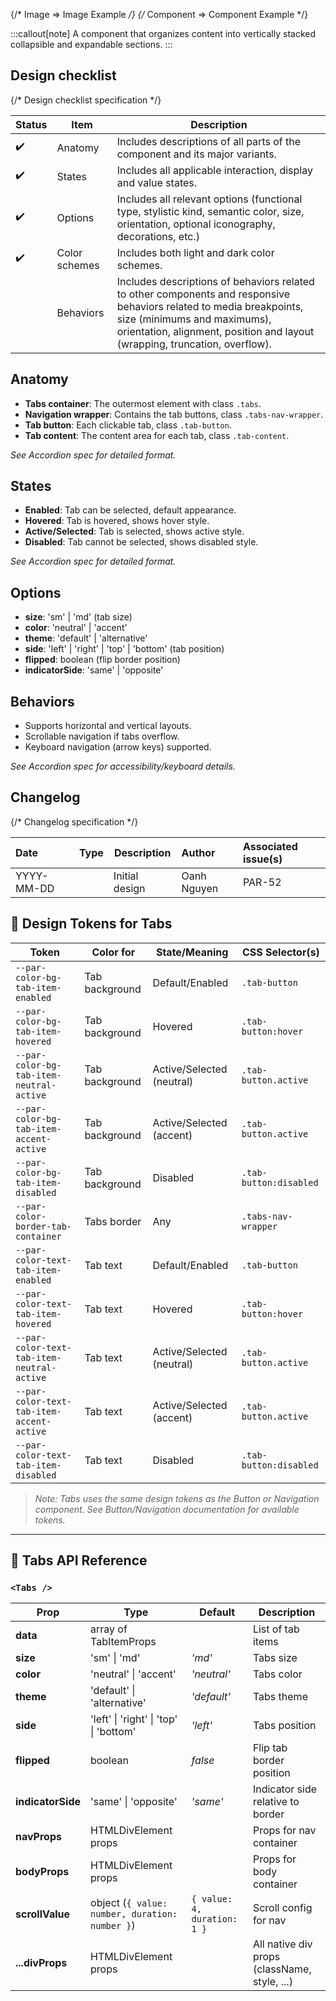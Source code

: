 
{/* Image => Image Example */}
{/* Component => Component Example */}

:::callout[note]
A component that organizes content into vertically stacked collapsible and expandable sections.
:::

## Design checklist <span id="design-checklist"></span>

{/* Design checklist specification */}

| Status | Item          | Description                                                                                                                                                                                                                       |
| ------ | ------------- | --------------------------------------------------------------------------------------------------------------------------------------------------------------------------------------------------------------------------------- |
| ✔️     | Anatomy       | Includes descriptions of all parts of the component and its major variants.                                                                                                                                                       |
| ✔️     | States        | Includes all applicable interaction, display and value states.                                                                                                                                                                    |
| ✔️     | Options       | Includes all relevant options (functional type, stylistic kind, semantic color, size, orientation, optional iconography, decorations, etc.)                                                                                       |
| ✔️     | Color schemes | Includes both light and dark color schemes.                                                                                                                                                                                       |
|        | Behaviors     | Includes descriptions of behaviors related to other components and responsive behaviors related to media breakpoints, size (minimums and maximums), orientation, alignment, position and layout (wrapping, truncation, overflow). |

## Anatomy <span id="anatomy"></span>

- **Tabs container**: The outermost element with class `.tabs`.
- **Navigation wrapper**: Contains the tab buttons, class `.tabs-nav-wrapper`.
- **Tab button**: Each clickable tab, class `.tab-button`.
- **Tab content**: The content area for each tab, class `.tab-content`.

_See Accordion spec for detailed format._

## States <span id="states"></span>

- **Enabled**: Tab can be selected, default appearance.
- **Hovered**: Tab is hovered, shows hover style.
- **Active/Selected**: Tab is selected, shows active style.
- **Disabled**: Tab cannot be selected, shows disabled style.

_See Accordion spec for detailed format._

## Options <span id="options"></span>

- **size**: 'sm' | 'md' (tab size)
- **color**: 'neutral' | 'accent'
- **theme**: 'default' | 'alternative'
- **side**: 'left' | 'right' | 'top' | 'bottom' (tab position)
- **flipped**: boolean (flip border position)
- **indicatorSide**: 'same' | 'opposite'

## Behaviors <span id="behaviors"></span>

- Supports horizontal and vertical layouts.
- Scrollable navigation if tabs overflow.
- Keyboard navigation (arrow keys) supported.

_See Accordion spec for accessibility/keyboard details._

## Changelog <span id="changelog"></span>

{/* Changelog specification */}

| Date       | Type                                                     | Description    | Author      | Associated issue(s) |
| :--------- | :------------------------------------------------------- | -------------- | :---------- | :------------------ |
| YYYY-MM-DD | <Badge size='sm' kind='glass' color='cyan' label="new"/> | Initial design | Oanh Nguyen | PAR-52              |

## 🎨 Design Tokens for Tabs

| **Token**                                   | **Color for**                | **State/Meaning**         | **CSS Selector(s)**         |
|---------------------------------------------|------------------------------|---------------------------|-----------------------------|
| `--par-color-bg-tab-item-enabled`           | Tab background               | Default/Enabled           | `.tab-button`               |
| `--par-color-bg-tab-item-hovered`           | Tab background               | Hovered                   | `.tab-button:hover`         |
| `--par-color-bg-tab-item-neutral-active`    | Tab background               | Active/Selected (neutral) | `.tab-button.active`        |
| `--par-color-bg-tab-item-accent-active`     | Tab background               | Active/Selected (accent)  | `.tab-button.active`        |
| `--par-color-bg-tab-item-disabled`          | Tab background               | Disabled                  | `.tab-button:disabled`      |
| `--par-color-border-tab-container`          | Tabs border                  | Any                       | `.tabs-nav-wrapper`         |
| `--par-color-text-tab-item-enabled`         | Tab text                     | Default/Enabled           | `.tab-button`               |
| `--par-color-text-tab-item-hovered`         | Tab text                     | Hovered                   | `.tab-button:hover`         |
| `--par-color-text-tab-item-neutral-active`  | Tab text                     | Active/Selected (neutral) | `.tab-button.active`        |
| `--par-color-text-tab-item-accent-active`   | Tab text                     | Active/Selected (accent)  | `.tab-button.active`        |
| `--par-color-text-tab-item-disabled`        | Tab text                     | Disabled                  | `.tab-button:disabled`      |

> _Note: Tabs uses the same design tokens as the Button or Navigation component. See Button/Navigation documentation for available tokens._

---

## 🧩 Tabs API Reference

### `<Tabs />`

| **Prop**        | **Type**                               | **Default** | **Description**                              |
| --------------- | -------------------------------------- | ----------- | -------------------------------------------- |
| **data**        | array of TabItemProps                  |             | List of tab items                            |
| **size**        | 'sm' \| 'md'                           | _'md'_      | Tabs size                                    |
| **color**       | 'neutral' \| 'accent'                  | _'neutral'_ | Tabs color                                   |
| **theme**       | 'default' \| 'alternative'             | _'default'_ | Tabs theme                                   |
| **side**        | 'left' \| 'right' \| 'top' \| 'bottom' | _'left'_    | Tabs position                                |
| **flipped**     | boolean                                | _false_     | Flip tab border position                     |
| **indicatorSide**| 'same' \| 'opposite'                  | _'same'_    | Indicator side relative to border            |
| **navProps**    | HTMLDivElement props                   |             | Props for nav container                      |
| **bodyProps**   | HTMLDivElement props                   |             | Props for body container                     |
| **scrollValue** | object (`{ value: number, duration: number }`)  | `{ value: 4, duration: 1 }`    | Scroll config for nav                        |
| **...divProps** | HTMLDivElement props                   |             | All native div props (className, style, ...) |

